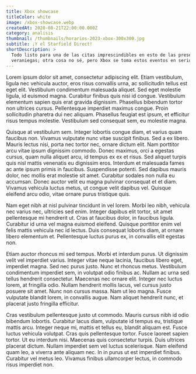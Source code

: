 ```yaml
---
title: Xbox showcase
titleColor: white
image: /xbox-showcase.webp
createdAt: 2020-08-21T22:00:00.000Z
category: analisis
thumbnail: /thumbnails/horarios-2023-xbox-300x300.jpg
subtitle: ¡Y el Starfield Direct!
shortDescription: >
  Todo listo para una de las citas imprescindibles en esto de las presentaciones
  veraniegas; otra cosa no sé, pero Xbox se toma estos eventos en serio.
---
```


Lorem ipsum dolor sit amet, consectetur adipiscing elit. Etiam vestibulum, ligula nec vehicula auctor, eros risus convallis urna, ac sollicitudin tellus est eget elit. Vestibulum condimentum malesuada aliquet. Sed eget molestie ligula, id euismod magna. Curabitur finibus quis nisi id congue. Vestibulum elementum sapien quis erat gravida dignissim. Phasellus bibendum tortor non ultrices cursus. Pellentesque imperdiet maximus congue. Proin sollicitudin pharetra dui nec aliquam. Phasellus feugiat est ipsum, et efficitur risus tempus molestie. Vestibulum sed consequat sem, eu molestie magna.

Quisque at vestibulum sem. Integer lobortis congue diam, et varius quam faucibus non. Vivamus vulputate nunc vitae suscipit finibus. Sed a ex libero. Mauris lectus nisi, porta nec tortor nec, ornare dictum elit. Nam porttitor arcu vitae ipsum dignissim commodo. Donec maximus, orci a egestas cursus, quam nulla aliquet arcu, id tempus ex ex et risus. Sed aliquet turpis quis nisl mattis venenatis eu dignissim eros. Interdum et malesuada fames ac ante ipsum primis in faucibus. Suspendisse potenti. Sed dapibus mauris dolor, nec mollis erat molestie sit amet. Curabitur sodales non nulla eu accumsan. Donec auctor velit eu magna pulvinar consequat et et diam. Vivamus vehicula luctus metus, ut congue velit dapibus vel. Quisque eleifend arcu odio, vitae ornare purus tristique quis.

Nam eget nibh at nisl pulvinar tincidunt in vel lorem. Morbi leo nibh, vehicula nec varius nec, ultricies sed enim. Integer dapibus elit tortor, sit amet pellentesque mi hendrerit ut. Cras at faucibus dolor, in faucibus ligula. Curabitur id urna vel magna euismod eleifend. Quisque porttitor enim vel felis mattis vehicula nec id lectus. Duis consequat lobortis diam, at ornare libero elementum et. Pellentesque luctus purus ex, in convallis elit egestas non.

Etiam auctor rhoncus mi sed tempus. Morbi et interdum purus. Ut dignissim velit vel imperdiet varius. Integer vitae neque lacinia, faucibus libero eget, imperdiet magna. Sed nec purus justo. Nunc et rhoncus metus. Vestibulum condimentum imperdiet sem, in volutpat odio finibus ac. Nullam ac urna sed tellus hendrerit consectetur. Maecenas nec ornare elit. Integer nec luctus lorem, at fringilla odio. Nullam hendrerit mollis lacus, vel cursus justo posuere sit amet. Nunc non cursus massa. Nam ut leo magna. Fusce vulputate blandit lorem, in convallis augue. Nam aliquet hendrerit nunc, et placerat justo fringilla efficitur.

Cras vestibulum pellentesque justo ut commodo. Mauris cursus nibh id odio bibendum lobortis. Curabitur lacus diam, vulputate id tempus eu, tristique mattis arcu. Integer neque mi, mattis et tellus eu, blandit aliquam est. Fusce luctus vehicula volutpat. Cras quis pellentesque tortor. Fusce laoreet sapien tortor. Ut eu interdum nisi. Maecenas quis consectetur turpis. Duis ultrices placerat dictum. Nullam imperdiet sem vel luctus scelerisque. Nam eleifend quam leo, a viverra ante aliquam nec. In in purus ut est imperdiet finibus. Curabitur vel metus leo. Vivamus finibus ullamcorper lectus, in commodo risus imperdiet non.
